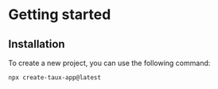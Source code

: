 # Getting started

## Installation

To create a new project, you can use the following command:

```bash copy
npx create-taux-app@latest
```

